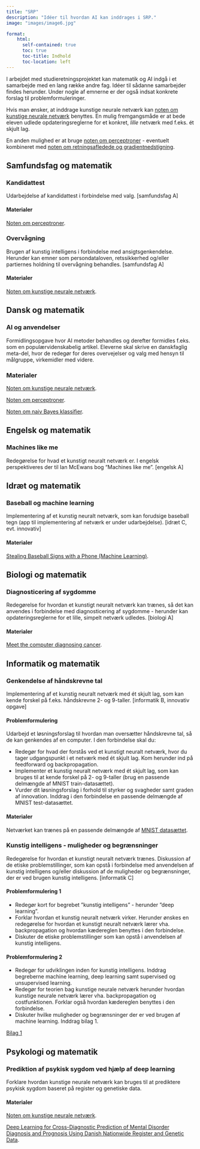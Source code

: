 ```yaml
---
title: "SRP"
description: "Idéer til hvordan AI kan inddrages i SRP."
image: "images/image6.jpg"

format:
    html: 
      self-contained: true
      toc: true
      toc-title: Indhold
      toc-location: left
---
```


I arbejdet med studieretningsprojektet kan matematik og AI indgå i et samarbejde med en lang række andre fag. Idéer til sådanne samarbejder findes herunder. Under nogle af emnerne er der også indsat konkrete forslag til problemformuleringer.

Hvis man ønsker, at inddrage kunstige neurale netværk kan [noten om kunstige neurale netværk](materialer/neurale_net/neurale_net.qmd) benyttes. En mulig fremgangsmåde er at bede eleven udlede opdateringsreglerne for et konkret, *lille* netværk med f.eks. ét skjult lag.

En anden mulighed er at bruge [noten om perceptroner](materialer/perceptron/perceptron.qmd) - eventuelt kombineret med [noten om retningsafledede og gradientnedstigning](materialer/retningsafledede/).

## Samfundsfag og matematik

::: {.callout-note collapse="true" appearance="minimal"}
### Kandidattest

Udarbejdelse af kandidattest i forbindelse med valg. [samfundsfag A]


#### Materialer

[Noten om perceptroner](materialer/perceptron/perceptron.qmd).
:::

::: {.callout-note collapse="true" appearance="minimal"}
### Overvågning

Brugen af kunstig intelligens i forbindelse med ansigtsgenkendelse. Herunder kan emner som persondataloven, retssikkerhed og/eller partiernes holdning til overvågning behandles. [samfundsfag A]

#### Materialer

[Noten om kunstige neurale netværk](materialer/neurale_net/neurale_net.qmd).

:::


## Dansk og matematik

::: {.callout-note collapse="true" appearance="minimal"}
### AI og anvendelser

Formidlingsopgave hvor AI metoder behandles og derefter formidles f.eks. som en populærvidenskabelig artikel. Eleverne skal skrive en danskfaglig meta-del, hvor de redegør for deres overvejelser og valg med hensyn til målgruppe, virkemidler med videre.

### Materialer
[Noten om kunstige neurale netværk](materialer/neurale_net/neurale_net.qmd).

[Noten om perceptroner](materialer/perceptron/perceptron.qmd).

[Noten om naiv Bayes klassifier](materialer/naivbayes/NaivBayes.qmd).

:::

## Engelsk og matematik

::: {.callout-note collapse="true" appearance="minimal"}
### Machines like me

Redegørelse for hvad et kunstigt neuralt netværk er. I engelsk perspektiveres der til Ian McEwans bog "Machines like me". [engelsk A]

:::


## Idræt og matematik

::: {.callout-note collapse="true" appearance="minimal"}
### Baseball og machine learning

Implementering af et kunstig neuralt netværk, som kan forudsige baseball tegn (app til implementering af netværk er under udarbejdelse). [idræt C, evt. innovativ]


#### Materialer
[Stealing Baseball Signs with a Phone (Machine Learning)](https://www.youtube.com/watch?v=PmlRbfSavbI&t=5s). 
:::


## Biologi og matematik

::: {.callout-note collapse="true" appearance="minimal"}
### Diagnosticering af sygdomme

Redegørelse for hvordan et kunstigt neuralt netværk kan trænes, så det kan anvendes i forbindelse med diagnosticering af sygdomme - herunder kan opdateringsreglerne for et lille, simpelt netværk udledes. [biologi A]


#### Materialer
[Meet the computer diagnosing cancer](https://www.youtube.com/watch?v=aLSzh_tqwxw&t=140s). 
:::

## Informatik og matematik

::: {.callout-note collapse="true" appearance="minimal"}
### Genkendelse af håndskrevne tal

Implementering af et kunstig neuralt netværk med ét skjult lag, som kan kende forskel på f.eks. håndskrevne 2- og 9-taller. [informatik B, innovativ opgave]

#### Problemformulering

Udarbejd et løsningsforslag til hvordan man oversætter håndskrevne tal, så de kan genkendes af en computer. I den forbindelse skal du:

+ Redegør for hvad der forstås ved et kunstigt neuralt netværk, hvor du tager udgangspunkt i et netværk med ét skjult lag. Kom herunder ind på feedforward og backpropagation.
+ Implementer et kunstig neuralt netværk med ét skjult lag, som kan bruges til at kende forskel på 2- og 9-taller (brug en passende delmængde af MNIST train-datasættet).
+ Vurder dit løsningsforslag i forhold til styrker og svagheder samt graden af innovation. Inddrag i den forbindelse en passende delmængde af MNIST test-datasættet.


#### Materialer
Netværket kan trænes på en passende delmængde af [MNIST datasættet](https://www.kaggle.com/datasets/oddrationale/mnist-in-csv?resource=download). 
:::


::: {.callout-note collapse="true" appearance="minimal"}
### Kunstig intelligens - muligheder og begrænsninger

Redegørelse for hvordan et kunstigt neuralt netværk trænes. Diskussion af de etiske problemstillinger, som kan opstå i forbindelse med anvendelsen af kunstig intelligens og/eller diskussion af de muligheder og begrænsninger, der er ved brugen kunstig intelligens. [informatik C]

#### Problemformulering 1

+ Redegør kort for begrebet ”kunstig intelligens” - herunder ”deep learning”.
+ Forklar hvordan et kunstig neuralt netværk virker. Herunder ønskes en redegørelse for hvordan et kunstigt neuralt netværk lærer vha. backpropagation og hvordan kædereglen benyttes i den forbindelse. 
+ Diskuter de etiske problemstillinger som kan opstå i anvendelsen af kunstig intelligens. 


#### Problemformulering 2

+ Redegør for udviklingen inden for kunstig intelligens. Inddrag begreberne machine learning, deep learning samt supervised og unsupervised learning.
+ Redegør for teorien bag kunstige neurale netværk herunder hvordan kunstige neurale netværk lærer vha. backpropagation og costfunktionen. Forklar også hvordan kædereglen benyttes i den forbindelse.
+ Diskuter hvilke muligheder og begrænsninger der er ved brugen af machine learning. Inddrag bilag 1.

[Bilag 1](https://medium.com/@hussain.tibacademy/advantages-and-disadvantages-of-machine-learning-language-ad11badda9e5)

:::

## Psykologi og matematik

::: {.callout-note collapse="true" appearance="minimal"}
### Prediktion af psykisk sygdom ved hjælp af deep learning

Forklare hvordan kunstige neurale netværk kan bruges til at prediktere psykisk sygdom baseret på register og genetiske data.


#### Materialer

[Noten om kunstige neurale netværk](materialer/neurale_net/neurale_net.qmd).

[Deep Learning for Cross-Diagnostic Prediction of Mental Disorder Diagnosis and Prognosis Using Danish Nationwide Register and Genetic Data](https://jamanetwork.com/journals/jamapsychiatry/article-abstract/2799270).

:::


